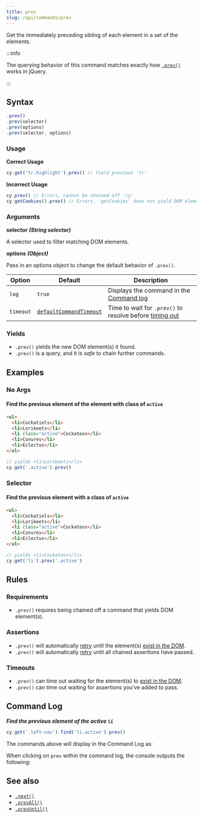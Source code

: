 ```yaml
---
title: prev
slug: /api/commands/prev
---
```


Get the immediately preceding sibling of each element in a set of the elements.

:::info

The querying behavior of this command matches exactly how
[`.prev()`](http://api.jquery.com/prev) works in jQuery.

:::

## Syntax

```javascript
.prev()
.prev(selector)
.prev(options)
.prev(selector, options)
```

### Usage

**<Icon name="check-circle" color="green" /> Correct Usage**

```javascript
cy.get('tr.highlight').prev() // Yield previous 'tr'
```

**<Icon name="exclamation-triangle" color="red" /> Incorrect Usage**

```javascript
cy.prev() // Errors, cannot be chained off 'cy'
cy.getCookies().prev() // Errors, 'getCookies' does not yield DOM element
```

### Arguments

**<Icon name="angle-right" /> selector** **_(String selector)_**

A selector used to filter matching DOM elements.

**<Icon name="angle-right" /> options** **_(Object)_**

Pass in an options object to change the default behavior of `.prev()`.

| Option    | Default                                                              | Description                                                                              |
| --------- | -------------------------------------------------------------------- | ---------------------------------------------------------------------------------------- |
| `log`     | `true`                                                               | Displays the command in the [Command log](/guides/core-concepts/cypress-app#Command-Log) |
| `timeout` | [`defaultCommandTimeout`](/guides/references/configuration#Timeouts) | Time to wait for `.prev()` to resolve before [timing out](#Timeouts)                     |

### Yields [<Icon name="question-circle"/>](/guides/core-concepts/introduction-to-cypress#Subject-Management)

- `.prev()` yields the new DOM element(s) it found.
- `.prev()` is a query, and it is _safe_ to chain further commands.

## Examples

### No Args

#### Find the previous element of the element with class of `active`

```html
<ul>
  <li>Cockatiels</li>
  <li>Lorikeets</li>
  <li class="active">Cockatoos</li>
  <li>Conures</li>
  <li>Eclectus</li>
</ul>
```

```javascript
// yields <li>Lorikeets</li>
cy.get('.active').prev()
```

### Selector

#### Find the previous element with a class of `active`

```html
<ul>
  <li>Cockatiels</li>
  <li>Lorikeets</li>
  <li class="active">Cockatoos</li>
  <li>Conures</li>
  <li>Eclectus</li>
</ul>
```

```javascript
// yields <li>Cockatoos</li>
cy.get('li').prev('.active')
```

## Rules

### Requirements [<Icon name="question-circle"/>](/guides/core-concepts/introduction-to-cypress#Chains-of-Commands)

- `.prev()` requires being chained off a command that yields DOM element(s).

### Assertions [<Icon name="question-circle"/>](/guides/core-concepts/introduction-to-cypress#Assertions)

- `.prev()` will automatically [retry](/guides/core-concepts/retry-ability)
  until the element(s)
  [exist in the DOM](/guides/core-concepts/introduction-to-cypress#Default-Assertions).
- `.prev()` will automatically [retry](/guides/core-concepts/retry-ability)
  until all chained assertions have passed.

### Timeouts [<Icon name="question-circle"/>](/guides/core-concepts/introduction-to-cypress#Timeouts)

- `.prev()` can time out waiting for the element(s) to
  [exist in the DOM](/guides/core-concepts/introduction-to-cypress#Default-Assertions).
- `.prev()` can time out waiting for assertions you've added to pass.

## Command Log

**_Find the previous element of the active `li`_**

```javascript
cy.get('.left-nav').find('li.active').prev()
```

The commands above will display in the Command Log as:

<DocsImage
  src="/img/api/prev/find-prev-element-in-list-of-els.png"
  alt="Command Log prev"
/>

When clicking on `prev` within the command log, the console outputs the
following:

<DocsImage
  src="/img/api/prev/previous-element-in-console-log.png"
  alt="Console Log prev"
/>

## See also

- [`.next()`](/api/commands/next)
- [`.prevAll()`](/api/commands/prevall)
- [`.prevUntil()`](/api/commands/prevuntil)
